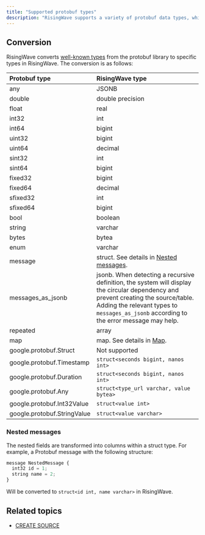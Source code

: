 ```yaml
---
title: "Supported protobuf types"
description: "RisingWave supports a variety of protobuf data types, which are converted to equivalent types in RisingWave. This page provides an overview of the supported protobuf types and their corresponding RisingWave types."
---
```


## Conversion

RisingWave converts [well-known types](https://protobuf.dev/reference/protobuf/google.protobuf/) from the protobuf library to specific types in RisingWave. The conversion is as follows:

| Protobuf type | RisingWave type |
| :-- | :-- |
| any | JSONB |
| double | double precision |
| float | real |
| int32 | int |
| int64 | bigint |
| uint32 | bigint |
| uint64 | decimal |
| sint32 | int |
| sint64 | bigint |
| fixed32 | bigint |
| fixed64 | decimal |
| sfixed32 | int |
| sfixed64 | bigint |
| bool | boolean |
| string | varchar |
| bytes | bytea |
| enum | varchar |
| message | struct. See details in [Nested messages](#nested-messages). |
| messages_as_jsonb | jsonb. When detecting a recursive definition, the system will display the circular dependency and prevent creating the source/table. Adding the relevant types to `messages_as_jsonb` according to the error message may help.  |
| repeated | array |
| map | map. See details in [Map](/sql/data-types/map-type). |
| google.protobuf.Struct | Not supported |
| google.protobuf.Timestamp | `struct<seconds bigint, nanos int>` |
| google.protobuf.Duration | `struct<seconds bigint, nanos int>` |
| google.protobuf.Any | `struct<type_url varchar, value bytea>` |
| google.protobuf.Int32Value | `struct<value int>` |
| google.protobuf.StringValue | `struct<value varchar>` |

### Nested messages

The nested fields are transformed into columns within a struct type. For example, a Protobuf message with the following structure:

```js
message NestedMessage {
  int32 id = 1;
  string name = 2;
}
```

Will be converted to `struct<id int, name varchar>` in RisingWave.

## Related topics

* [CREATE SOURCE](/sql/commands/sql-create-source/)
